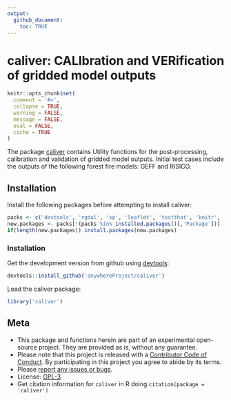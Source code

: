```yaml
---
output: 
  github_document: 
    toc: TRUE
---
```


<!-- Edit the README.Rmd only!!! The README.md is generated automatically from README.Rmd. -->

caliver: CALIbration and VERification of gridded model outputs
==============================================================

```r
knitr::opts_chunk$set(
  comment = '#>',
  collapse = TRUE,
  warning = FALSE,
  message = FALSE,
  eval = FALSE,
  cache = TRUE
)
```

The package [caliver](https://cran.r-project.org/package=caliver) contains Utility functions for the post-processing, calibration and validation of gridded model outputs. Initial test cases include the outputs of the following forest fire models: GEFF and RISICO.

## Installation

Install the following packages before attempting to install caliver:

```r
packs <- c('devtools', 'rgdal', 'sp', 'leaflet', 'testthat', 'knitr', 'rmarkdown')
new.packages <- packs[!(packs %in% installed.packages()[,'Package'])]
if(length(new.packages)) install.packages(new.packages)
```

### Installation

Get the development version from github using [devtools](https://github.com/hadley/devtools):

```r
devtools::install_github('anywhereProject/caliver')
```

Load the caliver package:

```r
library('caliver')
```

## Meta

* This package and functions herein are part of an experimental open-source project. They are provided as is, without any guarantee.
* Please note that this project is released with a [Contributor Code of Conduct](CONDUCT.md). By participating in this project you agree to abide by its terms.
* Please [report any issues or bugs](https://github.com/anywhereProject/caliver/issues).
* License: [GPL-3](https://opensource.org/licenses/GPL-3.0)
* Get citation information for `caliver` in R doing `citation(package = 'caliver')`
